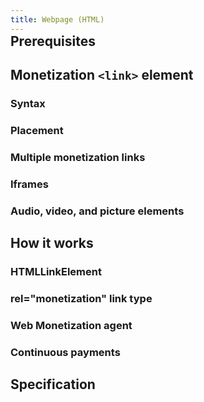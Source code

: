 ```yaml
---
title: Webpage (HTML)
---
```


<Badge text='HTML DOM API' style='position: relative; top:-30px;' />

<Overview />

## Prerequisites

<Prereqs />

## Monetization `<link>` element

### Syntax

<Syntax />

### Placement

<Placement />

### Multiple monetization links

<MultiLink />

### Iframes

<Iframes />

### Audio, video, and picture elements

<Media />

## How it works

### HTMLLinkElement
<HowHtml />

### rel="monetization" link type
<HowRel />

### Web Monetization agent
<HowAgent />

### Continuous payments

<ContPayments />

## Specification

<Specification anchor='link-type-monetization' />